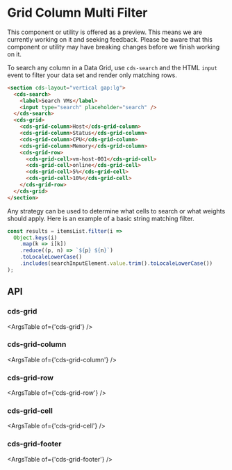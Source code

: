 
<Meta title="Data Grid (Preview)/Column Multi Filter" />

# Grid Column Multi Filter

<cds-alert-group status="warning" cds-layout="m-b:lg">
  <cds-alert>
    This component or utility is offered as a preview. This means we are currently working on it and seeking feedback.
    Please be aware that this component or utility may have breaking changes before we finish working on it.
  </cds-alert>
</cds-alert-group>

To search any column in a Data Grid, use `cds-search` and the HTML `input` event
to filter your data set and render only matching rows.

<Story id="stories-grid--column-multi-filter" />

```html
<section cds-layout="vertical gap:lg">
  <cds-search>
    <label>Search VMs</label>
    <input type="search" placeholder="search" />
  </cds-search>
  <cds-grid>
    <cds-grid-column>Host</cds-grid-column>
    <cds-grid-column>Status</cds-grid-column>
    <cds-grid-column>CPU</cds-grid-column>
    <cds-grid-column>Memory</cds-grid-column>
    <cds-grid-row>
      <cds-grid-cell>vm-host-001</cds-grid-cell>
      <cds-grid-cell>online</cds-grid-cell>
      <cds-grid-cell>5%</cds-grid-cell>
      <cds-grid-cell>10%</cds-grid-cell>
    </cds-grid-row>
  </cds-grid>
</section>
```

Any strategy can be used to determine what cells to search or what weights
should apply. Here is an example of a basic string matching filter.

```javascript
const results = itemsList.filter(i =>
  Object.keys(i)
    .map(k => i[k])
    .reduce((p, n) => `${p} ${n}`)
    .toLocaleLowerCase()
    .includes(searchInputElement.value.trim().toLocaleLowerCase())
);
```

## API

### cds-grid

<ArgsTable of={'cds-grid'} />

### cds-grid-column

<ArgsTable of={'cds-grid-column'} />

### cds-grid-row

<ArgsTable of={'cds-grid-row'} />

### cds-grid-cell

<ArgsTable of={'cds-grid-cell'} />

### cds-grid-footer

<ArgsTable of={'cds-grid-footer'} />

